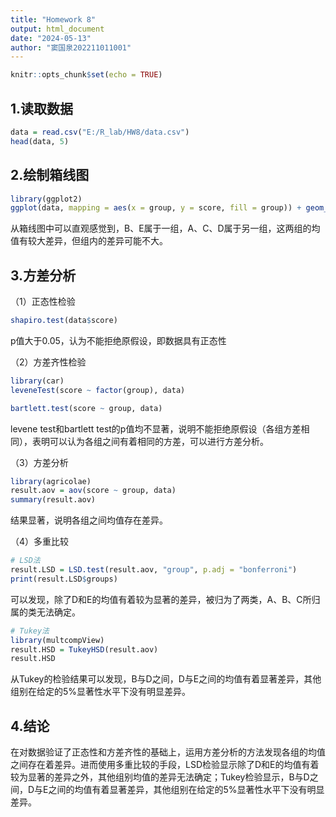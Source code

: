 ---
title: "Homework 8"
output: html_document
date: "2024-05-13"
author: "窦国泉202211011001"
---

```{r setup, include=FALSE}
knitr::opts_chunk$set(echo = TRUE)
```

## 1.读取数据

```{r}
data = read.csv("E:/R_lab/HW8/data.csv")
head(data, 5)
```

## 2.绘制箱线图


```{r}
library(ggplot2)
ggplot(data, mapping = aes(x = group, y = score, fill = group)) + geom_boxplot()
```

从箱线图中可以直观感觉到，B、E属于一组，A、C、D属于另一组，这两组的均值有较大差异，但组内的差异可能不大。

## 3.方差分析

（1）正态性检验

```{r}
shapiro.test(data$score)
```
p值大于0.05，认为不能拒绝原假设，即数据具有正态性

（2）方差齐性检验

```{r, warning=FALSE, message=FALSE}
library(car)
leveneTest(score ~ factor(group), data)
```
```{r}
bartlett.test(score ~ group, data)
```

levene test和bartlett test的p值均不显著，说明不能拒绝原假设（各组方差相同），表明可以认为各组之间有着相同的方差，可以进行方差分析。

（3）方差分析

```{r, warning=FALSE}
library(agricolae)
result.aov = aov(score ~ group, data)
summary(result.aov)
```
结果显著，说明各组之间均值存在差异。

（4）多重比较

```{r}
# LSD法
result.LSD = LSD.test(result.aov, "group", p.adj = "bonferroni")
print(result.LSD$groups)
```
可以发现，除了D和E的均值有着较为显著的差异，被归为了两类，A、B、C所归属的类无法确定。

```{r, warning=FALSE}
# Tukey法
library(multcompView)
result.HSD = TukeyHSD(result.aov)
result.HSD
```
从Tukey的检验结果可以发现，B与D之间，D与E之间的均值有着显著差异，其他组别在给定的5%显著性水平下没有明显差异。

## 4.结论

在对数据验证了正态性和方差齐性的基础上，运用方差分析的方法发现各组的均值之间存在着差异。进而使用多重比较的手段，LSD检验显示除了D和E的均值有着较为显著的差异之外，其他组别均值的差异无法确定；Tukey检验显示，B与D之间，D与E之间的均值有着显著差异，其他组别在给定的5%显著性水平下没有明显差异。
